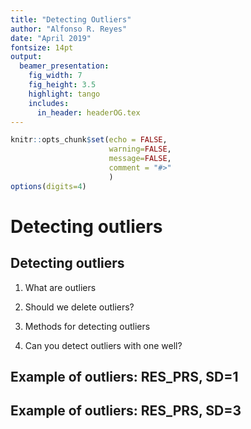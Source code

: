 ```yaml
---
title: "Detecting Outliers"
author: "Alfonso R. Reyes"
date: "April 2019"
fontsize: 14pt
output:
  beamer_presentation:
    fig_width: 7
    fig_height: 3.5
    highlight: tango
    includes:
      in_header: headerOG.tex
---
```



```r
knitr::opts_chunk$set(echo = FALSE, 
                      warning=FALSE, 
                      message=FALSE,
                      comment = "#>"
                      )
options(digits=4)
```

# Detecting outliers

## Detecting outliers

1. What are outliers

1. Should we delete outliers?

1. Methods for detecting outliers

1. Can you detect outliers with one well?



## Example of outliers: RES_PRS, SD=1
\fullwidth{res_prs_sd1}

## Example of outliers: RES_PRS, SD=3
\fullwidth{res_prs_sd3}



